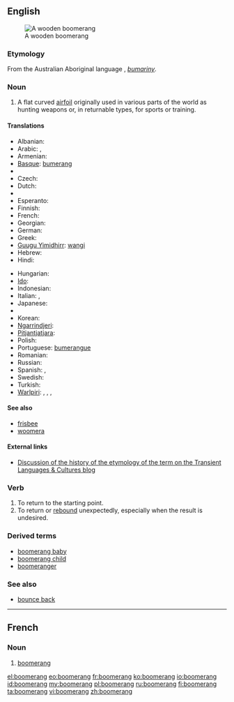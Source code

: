 ==English==
{{wikipedia}}
[[Image:Boomerang.jpg|thumb|A wooden boomerang]]

===Etymology===
From the Australian Aboriginal language {{etyl|aus-syd}}, ''[[bumariny]]''.

===Noun===
{{en-noun}}

# A flat curved [[airfoil]] originally used in various parts of the world as hunting weapons or, in returnable types, for sports or training.

====Translations====
{{trans-top|flat curved airfoil}}
* Albanian: {{t+|sq|bumerang|xs=Albanian}}
* Arabic: {{t|ar|بوميرانغ}}, {{t|ar|بمرنغ}}
* Armenian: {{t-|hy|բումերանգ|tr=bumerang}}
* [[Basque]]: [[bumerang]]
* {{trreq|Chinese}}
* Czech: {{t-|cs|bumerang|m}}
* Dutch: {{t-|nl|boemerang|m}}
* {{trreq|Eastern Arrernte}}
* Esperanto: {{t+|eo|bumerango|xs=Esperanto}}
* Finnish: {{t+|fi|bumerangi}}
* French: {{t+|fr|boomerang|m}}
* Georgian: {{t-|ka|ბუმერანგი|tr=bumerangi|sc=Geor|xs=Georgian}}
* German: {{t+|de|Bumerang|m}}
* Greek: {{t+|el|μπούμερανγκ|n|tr=boúmerangk}}
* [[Guugu Yimidhirr]]: [[wangi]]
* Hebrew: {{t-|he|בומרנג|m|alt=בּוּמֶרַנְג|tr=bumerang}}
* Hindi: {{t|hi|बुमेरांग|tr=bumerāṅg|xs=Hindi}}
{{trans-mid}}
* Hungarian: {{t-|hu|bumeráng}}
* [[Ido]]: {{t+|io|bumerango|xs=Ido}}
* Indonesian: {{t+|id|bumerang|xs=Indonesian}}
* Italian: {{t-|it|boomerang}}, {{t-|it|bumerang}}
* Japanese: {{t-|ja|ブーメラン|tr=būmeran}}
* {{trreq|Kala Lagaw Ya}}
* Korean: {{t|ko|부메랑|tr=bumerang|sc=Hang}}
* [[Ngarrindjeri]]: {{tø|nay|panketyi}}
* [[Pitjantjatjara]]: {{tø|pjt|kaḻi}}
* Polish: {{t-|pl|bumerang|m}}
* Portuguese: [[bumerangue]]
* Romanian: {{t-|ro|bumerang}}
* Russian: {{t+|ru|бумеранг|m|tr=bum'eráng}}
* Spanish: {{t+|es|bumerán|m}}, {{t+|es|búmeran|m}}
* Swedish: {{t-|sv|bumerang}}
* Turkish: {{t+|tr|bumerang}}
* [[Warlpiri]]: {{tø|wbp|jilypirrpa}},  {{tø|wbp|jurluparli}},  {{tø|wbp|karli}},  {{tø|wbp|kurrupardu}}
{{trans-bottom}}

====See also====
* [[frisbee]]<!-- both can refer to spinning flying toys -->
* [[woomera]]<!-- both refer to weapons used by Australian aborigines whose names derived from Australian aboriginal languages -->

====External links====
* [http://blogs.usyd.edu.au/elac/2008/10/an_unsaleable_bent_stick_boome_1.html Discussion of the history of the etymology of the term on the Transient Languages & Cultures blog]

===Verb===
{{en-verb|boomerangs|boomeranging|boomeranged|boomeranged}}

# To return to the starting point.
# To return or [[rebound]] unexpectedly, especially when the result is undesired.

===Derived terms===
* [[boomerang baby]]
* [[boomerang child]]
* [[boomeranger]]

===See also===
* [[bounce back]]

----

==French==

===Noun===
{{fr-noun|m|plural=boomerangs}}

# [[boomerang#English|boomerang]]

[[el:boomerang]]
[[eo:boomerang]]
[[fr:boomerang]]
[[ko:boomerang]]
[[io:boomerang]]
[[id:boomerang]]
[[my:boomerang]]
[[pl:boomerang]]
[[ru:boomerang]]
[[fi:boomerang]]
[[ta:boomerang]]
[[vi:boomerang]]
[[zh:boomerang]]